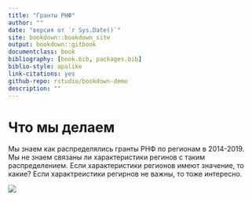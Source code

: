 ```yaml
--- 
title: "Гранты РНФ"
author: ""
date: "версия от `r Sys.Date()`"
site: bookdown::bookdown_site
output: bookdown::gitbook
documentclass: book
bibliography: [book.bib, packages.bib]
biblio-style: apalike
link-citations: yes
github-repo: rstudio/bookdown-demo
description: ""
---
```


# Что мы делаем

Мы знаем как распределялись гранты РНФ по регионам в 2014-2019. Мы не знаем связаны ли характеристики регинов с таким распределением. Если характеристики регионов имеют значение, то какие? Если характреистики регирнов не важны, то тоже интересно.


![](images/meme_1.png)



